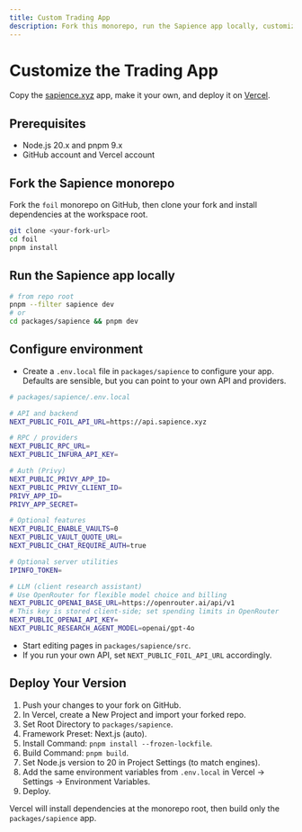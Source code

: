 ```yaml
---
title: Custom Trading App
description: Fork this monorepo, run the Sapience app locally, customize, and deploy on Vercel.
---
```



<BuilderGuideAlert />

# Customize the Trading App

Copy the [sapience.xyz](https://sapience.xyz) app, make it your own, and deploy it on [Vercel](https://www.vercel.com).

## Prerequisites

- Node.js 20.x and pnpm 9.x
- GitHub account and Vercel account

## Fork the Sapience monorepo

Fork the `foil` monorepo on GitHub, then clone your fork and install dependencies at the workspace root.

```bash
git clone <your-fork-url>
cd foil
pnpm install
```

## Run the Sapience app locally

```bash
# from repo root
pnpm --filter sapience dev
# or
cd packages/sapience && pnpm dev
```

## Configure environment

- Create a `.env.local` file in `packages/sapience` to configure your app. Defaults are sensible, but you can point to your own API and providers.

```bash
# packages/sapience/.env.local

# API and backend
NEXT_PUBLIC_FOIL_API_URL=https://api.sapience.xyz

# RPC / providers
NEXT_PUBLIC_RPC_URL=
NEXT_PUBLIC_INFURA_API_KEY=

# Auth (Privy)
NEXT_PUBLIC_PRIVY_APP_ID=
NEXT_PUBLIC_PRIVY_CLIENT_ID=
PRIVY_APP_ID=
PRIVY_APP_SECRET=

# Optional features
NEXT_PUBLIC_ENABLE_VAULTS=0
NEXT_PUBLIC_VAULT_QUOTE_URL=
NEXT_PUBLIC_CHAT_REQUIRE_AUTH=true

# Optional server utilities
IPINFO_TOKEN=

# LLM (client research assistant)
# Use OpenRouter for flexible model choice and billing
NEXT_PUBLIC_OPENAI_BASE_URL=https://openrouter.ai/api/v1
# This key is stored client-side; set spending limits in OpenRouter
NEXT_PUBLIC_OPENAI_API_KEY=
NEXT_PUBLIC_RESEARCH_AGENT_MODEL=openai/gpt-4o
```

- Start editing pages in `packages/sapience/src`.
- If you run your own API, set `NEXT_PUBLIC_FOIL_API_URL` accordingly.

## Deploy Your Version

1. Push your changes to your fork on GitHub.
2. In Vercel, create a New Project and import your forked repo.
3. Set Root Directory to `packages/sapience`.
4. Framework Preset: Next.js (auto).
5. Install Command: `pnpm install --frozen-lockfile`.
6. Build Command: `pnpm build`.
7. Set Node.js version to 20 in Project Settings (to match engines).
8. Add the same environment variables from `.env.local` in Vercel → Settings → Environment Variables.
9. Deploy.

Vercel will install dependencies at the monorepo root, then build only the `packages/sapience` app.